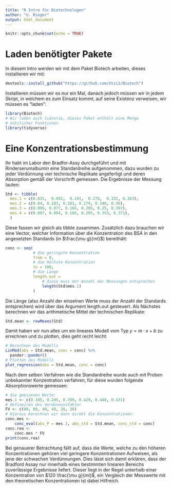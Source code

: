 ```yaml
---
title: "R Intro für Biotechnologen"
author: "U. Rieger"
output: html_document
---
```


```r
knitr::opts_chunk$set(echo = TRUE)
```

# Laden benötigter Pakete

In diesem Intro werden wir mit dem Paket Biotech arbeiten, dieses installieren wir mit:
```r
devtools::install_github("https://github.com/Utzi1/Biotech")
```
Installieren müssen wir es nur ein Mal, danach jedoch müssen wir in jedem Skript, in welchem es zum Einsatz kommt, auf seine Existenz verweisen, wir müssen es "laden":
```r
library(Biotech)
# Wir laden auch tidverse, dieses Paket enthält eine Menge
# nützlicher Funktionen
library(tidyverse)
```
# Eine Konzentrationsbestimmung

Ihr habt im Labor den Bradfor-Assy durchgeführt und mit Rinderserumalbumin eine Standardreihe aufgenommen, dazu wurden zu jeder Verdünnung vier technische Replikate angefertigt und deren Absorption gemäß der Vorschrift gemessen.
Die Ergebnisse der Messung lauten:
````r
Std <- tibble(
  mes.1 = c(0.031,	0.092,	0.191,	0.278,	0.332, 0.363),
  mes.2 = c(0.04, 0.103, 0.201, 0.279, 0.348, 0.36),
  mes.3 = c(0.009, 0.077, 0.166, 0.205, 0.25, 0.397), 
  mes.4 = c(0.007, 0.084, 0.166, 0.205, 0.353, 0.371),
  )
````
Diese fassen wir gleich als tibble zusammen.
Zusätzlich dazu brauchen wir eine Vector, welcher Information über die Konzentration des BSA in den angesetzten Standards (in $\frac{\mu g}{ml}$) bereithält:
```r
conc <- seq(
            # die geringste Konzentration
            from = 0,
            # die Höchste Konzentration
            to = 100,
            # die Länge
            length.out = 
                # diese muss der Anzahl der Messungen entsprechen
                length(Std$mes.1)
            )
```
Die Länge (also Anzahl der einzelnen Werte muss der Anzahl der Standards entsprechen) wird über das Argument length.out gesteuert.
Als Nächstes berechnen wir das arithmetische Mittel der technischen Replikate:
```r
Std.mean <- rowMeans(Std)
```
Damit haben wir nun alles um ein lineares Modell vom Typ $y = m \cdot x + b$ zu errechnen und zu plotten, dies geht recht leicht:
```r
# Berechnen des Modells
LinMod(abs = Std.mean, conc = conc) %>%
  pander::pander()
# Plotten des Modells
plot_regression(abs = Std.mean, conc = conc)
```
Nach dem selben Verfahren wie die Standardreihe wurde auch mit Proben unbekannter Konzentration verfahren, für diese wurden folgende Absorptionswerte gemessen:
```r
# die gmessenen Werte:
mes.1 <- c(0.185, 0.245, 0.399, 0.429, 0.448, 0.431)
# defineiren des Verdünnunsfaktor
FV <- c(80, 80, 40, 40, 20, 20)
# Hieraus berechnen wir dann direkt die Konzentrationen:
conc.mes <- 
    conc_eval(abs_P = mes.1, abs_std = Std.mean, conc_std = conc)
conc.rea <- 
    conc.mes * FV
print(conc.rea)
```
Bei genauerer Betrachtung fällt auf, dass die Werte, welche zu den höheren Konzentrationen gehören viel geringere Konzentrationen Aufweisen, als jene der schwachen Verdünnungen.
Dies lässt sich damit erklären, dass der Bradford Assay nur innerhalb eines bestimmten linearen Bereichs zuverlässige Ergebnisse liefert.
Dieser liegt in der Regel unterhalb einer Konzentration von $120 \frac{\mu g}{ml}$, ein Vergleich der Messwerte mit den theoretischen Konzentrationen ist dabei Hilfreich.







